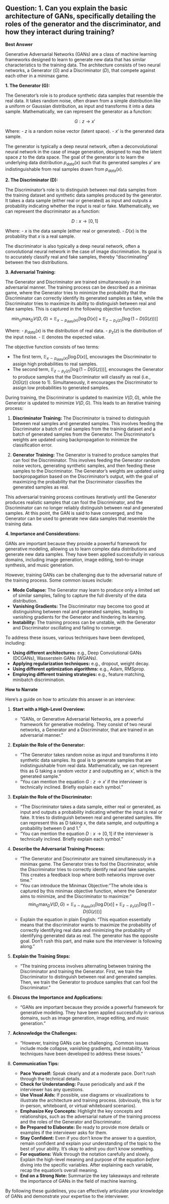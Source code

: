 ## Question: 1. Can you explain the basic architecture of GANs, specifically detailing the roles of the generator and the discriminator, and how they interact during training?

**Best Answer**

Generative Adversarial Networks (GANs) are a class of machine learning frameworks designed to learn to generate new data that has similar characteristics to the training data. The architecture consists of two neural networks, a Generator ($G$) and a Discriminator ($D$), that compete against each other in a minimax game.

**1. The Generator (G):**

The Generator's role is to produce synthetic data samples that resemble the real data. It takes random noise, often drawn from a simple distribution like a uniform or Gaussian distribution, as input and transforms it into a data sample. Mathematically, we can represent the generator as a function:

$$G: z \rightarrow x'$$

Where:
- $z$ is a random noise vector (latent space).
- $x'$ is the generated data sample.

The generator is typically a deep neural network, often a deconvolutional neural network in the case of image generation, designed to map the latent space $z$ to the data space. The goal of the generator is to learn the underlying data distribution $p_{data}(x)$ such that its generated samples $x'$ are indistinguishable from real samples drawn from $p_{data}(x)$.

**2. The Discriminator (D):**

The Discriminator's role is to distinguish between real data samples from the training dataset and synthetic data samples produced by the generator. It takes a data sample (either real or generated) as input and outputs a probability indicating whether the input is real or fake. Mathematically, we can represent the discriminator as a function:

$$D: x \rightarrow [0, 1]$$

Where:
- $x$ is the data sample (either real or generated).
- $D(x)$ is the probability that $x$ is a real sample.

The discriminator is also typically a deep neural network, often a convolutional neural network in the case of image discrimination. Its goal is to accurately classify real and fake samples, thereby "discriminating" between the two distributions.

**3. Adversarial Training:**

The Generator and Discriminator are trained simultaneously in an adversarial manner. The training process can be described as a minimax game, where the Generator tries to minimize the probability that the Discriminator can correctly identify its generated samples as fake, while the Discriminator tries to maximize its ability to distinguish between real and fake samples.  This is captured in the following objective function:

$$ \min_{G} \max_{D} V(D, G) = \mathbb{E}_{x \sim p_{data}(x)}[\log D(x)] + \mathbb{E}_{z \sim p_{z}(z)}[\log(1 - D(G(z)))] $$

Where:
- $p_{data}(x)$ is the distribution of real data.
- $p_z(z)$ is the distribution of the input noise.
- $\mathbb{E}$ denotes the expected value.

The objective function consists of two terms:

*   The first term, $\mathbb{E}_{x \sim p_{data}(x)}[\log D(x)]$, encourages the Discriminator to assign high probabilities to real samples.
*   The second term, $\mathbb{E}_{z \sim p_{z}(z)}[\log(1 - D(G(z)))]$, encourages the Generator to produce samples that the Discriminator will classify as real (i.e., $D(G(z))$ close to 1). Simultaneously, it encourages the Discriminator to assign low probabilities to generated samples.

During training, the Discriminator is updated to maximize $V(D, G)$, while the Generator is updated to minimize $V(D, G)$. This leads to an iterative training process:

1.  **Discriminator Training:** The Discriminator is trained to distinguish between real samples and generated samples. This involves feeding the Discriminator a batch of real samples from the training dataset and a batch of generated samples from the Generator. The Discriminator's weights are updated using backpropagation to minimize the classification error.

2.  **Generator Training:** The Generator is trained to produce samples that can fool the Discriminator. This involves feeding the Generator random noise vectors, generating synthetic samples, and then feeding these samples to the Discriminator. The Generator's weights are updated using backpropagation based on the Discriminator's output, with the goal of maximizing the probability that the Discriminator classifies the generated samples as real.

This adversarial training process continues iteratively until the Generator produces realistic samples that can fool the Discriminator, and the Discriminator can no longer reliably distinguish between real and generated samples. At this point, the GAN is said to have converged, and the Generator can be used to generate new data samples that resemble the training data.

**4. Importance and Considerations:**

GANs are important because they provide a powerful framework for generative modeling, allowing us to learn complex data distributions and generate new data samples. They have been applied successfully in various domains, including image generation, image editing, text-to-image synthesis, and music generation.

However, training GANs can be challenging due to the adversarial nature of the training process. Some common issues include:

*   **Mode Collapse:** The Generator may learn to produce only a limited set of similar samples, failing to capture the full diversity of the data distribution.
*   **Vanishing Gradients:** The Discriminator may become too good at distinguishing between real and generated samples, leading to vanishing gradients for the Generator and hindering its learning.
*   **Instability:** The training process can be unstable, with the Generator and Discriminator oscillating and failing to converge.

To address these issues, various techniques have been developed, including:

*   **Using different architectures:** e.g., Deep Convolutional GANs (DCGANs), Wasserstein GANs (WGANs).
*   **Applying regularization techniques:** e.g., dropout, weight decay.
*   **Using different optimization algorithms:** e.g., Adam, RMSprop.
*   **Employing different training strategies:** e.g., feature matching, minibatch discrimination.

**How to Narrate**

Here's a guide on how to articulate this answer in an interview:

1.  **Start with a High-Level Overview:**

    *   "GANs, or Generative Adversarial Networks, are a powerful framework for generative modeling. They consist of two neural networks, a Generator and a Discriminator, that are trained in an adversarial manner."

2.  **Explain the Role of the Generator:**

    *   "The Generator takes random noise as input and transforms it into synthetic data samples. Its goal is to generate samples that are indistinguishable from real data. Mathematically, we can represent this as G taking a random vector z and outputting an x', which is the generated sample."
    *   "You can mention the equation $G: z \rightarrow x'$ if the interviewer is technically inclined. Briefly explain each symbol."

3.  **Explain the Role of the Discriminator:**

    *   "The Discriminator takes a data sample, either real or generated, as input and outputs a probability indicating whether the input is real or fake. It tries to distinguish between real and generated samples.  We can represent this as D taking x, the data sample, and outputting a probability between 0 and 1."
    *   "You can mention the equation $D: x \rightarrow [0, 1]$ if the interviewer is technically inclined. Briefly explain each symbol."

4.  **Describe the Adversarial Training Process:**

    *   "The Generator and Discriminator are trained simultaneously in a minimax game. The Generator tries to fool the Discriminator, while the Discriminator tries to correctly identify real and fake samples. This creates a feedback loop where both networks improve over time."
    *   "You can introduce the Minimax Objective: "The whole idea is captured by this minimax objective function, where the Generator aims to minimize, and the Discriminator to maximize:"
        $$ \min_{G} \max_{D} V(D, G) = \mathbb{E}_{x \sim p_{data}(x)}[\log D(x)] + \mathbb{E}_{z \sim p_{z}(z)}[\log(1 - D(G(z)))] $$
    *   Explain the equation in plain English: "This equation essentially means that the discriminator wants to maximize the probability of correctly identifying real data and minimizing the probability of identifying generated data as real. The generator has the opposite goal. Don't rush this part, and make sure the interviewer is following along."

5.  **Explain the Training Steps:**

    *   "The training process involves alternating between training the Discriminator and training the Generator. First, we train the Discriminator to distinguish between real and generated samples. Then, we train the Generator to produce samples that can fool the Discriminator."

6.  **Discuss the Importance and Applications:**

    *   "GANs are important because they provide a powerful framework for generative modeling. They have been applied successfully in various domains, such as image generation, image editing, and music generation."

7.  **Acknowledge the Challenges:**

    *   "However, training GANs can be challenging. Common issues include mode collapse, vanishing gradients, and instability. Various techniques have been developed to address these issues."

8.  **Communication Tips:**

    *   **Pace Yourself:** Speak clearly and at a moderate pace. Don't rush through the technical details.
    *   **Check for Understanding:** Pause periodically and ask if the interviewer has any questions.
    *   **Use Visual Aids:** If possible, use diagrams or visualizations to illustrate the architecture and training process.  (obviously, this is for in-person, whiteboard, or virtual whiteboard scenarios).
    *   **Emphasize Key Concepts:** Highlight the key concepts and relationships, such as the adversarial nature of the training process and the roles of the Generator and Discriminator.
    *   **Be Prepared to Elaborate:** Be ready to provide more details or examples if the interviewer asks for them.
    *   **Stay Confident:** Even if you don't know the answer to a question, remain confident and explain your understanding of the topic to the best of your ability.  It's okay to admit you don't know something.
    *   **For equations:** Walk through the notation carefully and slowly. Explain the high-level meaning and purpose of the equation *before* diving into the specific variables. After explaining each variable, recap the equation's overall meaning.
    *   **End on a Strong Note:** Summarize the key takeaways and reiterate the importance of GANs in the field of machine learning.

By following these guidelines, you can effectively articulate your knowledge of GANs and demonstrate your expertise to the interviewer.

